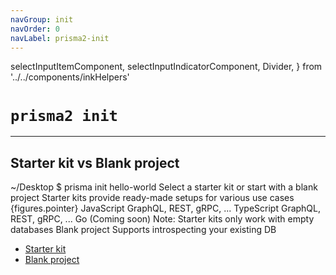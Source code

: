 ```yaml
---
navGroup: init
navOrder: 0
navLabel: prisma2-init
---
```


  selectInputItemComponent,
  selectInputIndicatorComponent,
  Divider,
} from '../../components/inkHelpers'

# `prisma2 init`

---

## Starter kit vs Blank project

<Terminal>
  <Box marginBottom={1}><Color dim>~/Desktop $</Color> prisma init hello-world</Box>

<Box flexDirection="column" marginLeft={2}>
  <Text bold>Select a starter kit or start with a blank project</Text>
  <Color dim>Starter kits provide ready-made setups for various use cases</Color>
</Box>
   <BorderBox
    flexDirection="column"
    title={chalk.bold('Languages for starter kits')}
    marginTop={1} 
  >
    <Box>
      <Color cyan>
        <Box width={14} marginRight={2}>{figures.pointer} <Text bold>JavaScript</Text></Box>
        <Color dim>GraphQL, REST, gRPC, ...</Color>
      </Color>
    </Box>
    <Box>
      <Box width={14} marginLeft={2}>TypeScript</Box>
        <Color dim>GraphQL, REST, gRPC, ...</Color>
    </Box>
      <Box marginLeft={2}>
        <Color dim>Go (Coming soon)</Color>      
      </Box>
      <Box marginLeft={2} marginTop={1}>
        <Color dim>Note: Starter kits only work with empty databases</Color>      
      </Box>
  </BorderBox>
  <BorderBox
    flexDirection="column"
    title={chalk.bold('Get started from scratch')}
    marginBottom={1}
    marginTop={1} 
  >
    <Box>
      <Box width={15} marginLeft={2}>Blank project</Box>
      <Color dim>Supports introspecting your existing DB</Color>
    </Box>
  </BorderBox>
</Terminal>

- [Starter kit](./starter-kit/)
- [Blank project](./blank-project)

